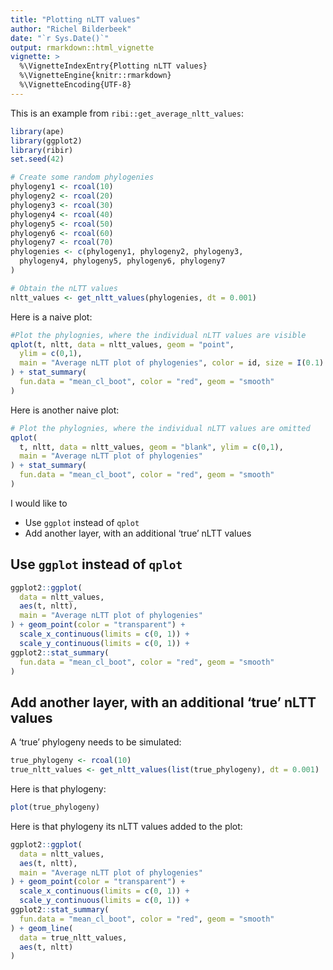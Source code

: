 ```yaml
---
title: "Plotting nLTT values"
author: "Richel Bilderbeek"
date: "`r Sys.Date()`"
output: rmarkdown::html_vignette
vignette: >
  %\VignetteIndexEntry{Plotting nLTT values}
  %\VignetteEngine{knitr::rmarkdown}
  %\VignetteEncoding{UTF-8}
---
```


This is an example from `ribi::get_average_nltt_values`:

```r
library(ape)
library(ggplot2)
library(ribir)
set.seed(42)

# Create some random phylogenies
phylogeny1 <- rcoal(10)
phylogeny2 <- rcoal(20)
phylogeny3 <- rcoal(30)
phylogeny4 <- rcoal(40)
phylogeny5 <- rcoal(50)
phylogeny6 <- rcoal(60)
phylogeny7 <- rcoal(70)
phylogenies <- c(phylogeny1, phylogeny2, phylogeny3,
  phylogeny4, phylogeny5, phylogeny6, phylogeny7
)

# Obtain the nLTT values
nltt_values <- get_nltt_values(phylogenies, dt = 0.001)
```

Here is a naive plot:

```r
#Plot the phylognies, where the individual nLTT values are visible
qplot(t, nltt, data = nltt_values, geom = "point",
  ylim = c(0,1),
  main = "Average nLTT plot of phylogenies", color = id, size = I(0.1)
) + stat_summary(
  fun.data = "mean_cl_boot", color = "red", geom = "smooth"
)
```

Here is another naive plot:

```r
# Plot the phylognies, where the individual nLTT values are omitted
qplot(
  t, nltt, data = nltt_values, geom = "blank", ylim = c(0,1),
  main = "Average nLTT plot of phylogenies"
) + stat_summary(
  fun.data = "mean_cl_boot", color = "red", geom = "smooth"
)
```

I would like to

 * Use `ggplot` instead of `qplot`
 * Add another layer, with an additional 'true' nLTT values

##  Use `ggplot` instead of `qplot`

```r
ggplot2::ggplot(
  data = nltt_values,
  aes(t, nltt),
  main = "Average nLTT plot of phylogenies"
) + geom_point(color = "transparent") +
  scale_x_continuous(limits = c(0, 1)) +
  scale_y_continuous(limits = c(0, 1)) +
ggplot2::stat_summary(
  fun.data = "mean_cl_boot", color = "red", geom = "smooth"
)
```

## Add another layer, with an additional 'true' nLTT values

A 'true' phylogeny needs to be simulated:

```r
true_phylogeny <- rcoal(10)
true_nltt_values <- get_nltt_values(list(true_phylogeny), dt = 0.001)
```

Here is that phylogeny:

```r
plot(true_phylogeny)
```

Here is that phylogeny its nLTT values added to the plot:

```r
ggplot2::ggplot(
  data = nltt_values,
  aes(t, nltt),
  main = "Average nLTT plot of phylogenies"
) + geom_point(color = "transparent") +
  scale_x_continuous(limits = c(0, 1)) +
  scale_y_continuous(limits = c(0, 1)) +
ggplot2::stat_summary(
  fun.data = "mean_cl_boot", color = "red", geom = "smooth"
) + geom_line(
  data = true_nltt_values,
  aes(t, nltt)
)
```
